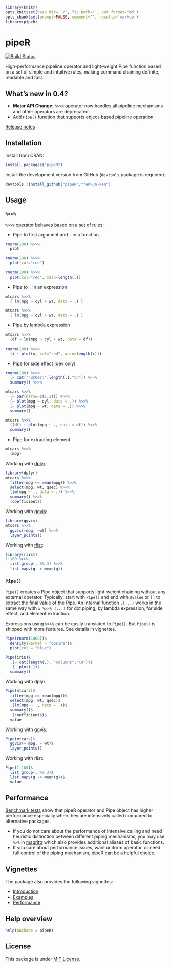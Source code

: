 ```r
library(knitr)
opts_knit$set(base.dir='./', fig.path='', out.format='md')
opts_chunk$set(prompt=FALSE, comment='', results='markup')
library(pipeR)
```

# pipeR

[![Build Status](https://travis-ci.org/renkun-ken/pipeR.png?branch=master)](https://travis-ci.org/renkun-ken/pipeR)

High-performance pipeline operator and light-weight Pipe function based on a set of simple and intuitive rules, making command chaining definite, readable and fast.

## What's new in 0.4?

- **Major API Change**: `%>>%` operator now handles all pipeline mechanisms and other operators are deprecated.
- Add `Pipe()` function that supports object-based pipeline operation.

[Release notes](https://github.com/renkun-ken/pipeR/releases)

## Installation

Install from CRAN:

```r
install.packages("pipeR")
```

Install the development version from GitHub (`devtools` package is required):

```r
devtools::install_github("pipeR","renkun-ken")
```

## Usage

### `%>>%`

`%>>%` operator behaves based on a set of rules:

* Pipe to first argument and `.` in a function

```r
rnorm(100) %>>%
  plot

rnorm(100) %>>%
  plot(col="red")
  
rnorm(100) %>>%
  plot(col="red", main=length(.))
```

* Pipe to `.` in an expression

```r
mtcars %>>%
  { lm(mpg ~ cyl + wt, data = .) }

mtcars %>>%
  ( lm(mpg ~ cyl + wt, data = .) )
```

* Pipe by lambda expression

```r
mtcars %>>%
  (df ~ lm(mpg ~ cyl + wt, data = df))
  
rnorm(100) %>>%
  (x ~ plot(x, col="red", main=length(x)))
```

* Pipe for side effect (dev only)

```r
rnorm(100) %>>%
  (~ cat("number:",length(.),"\n")) %>>%
  summary() %>>%
```

```r
mtcars %>>%
  (~ par(mfrow=c(1,2))) %>>%
  (~ plot(mpg ~ cyl, data = .)) %>>%
  (~ plot(mpg ~ wt, data = .)) %>>%
  summary()
```

```r
mtcars %>>%
  ((df) ~ plot(mpg ~ ., data = df)) %>>%
  summary()
```  

* Pipe for extracting element

```r
mtcars %>>%
  (mpg)
```

Working with [dplyr](https://github.com/hadley/dplyr/):

```r
library(dplyr)
mtcars %>>%
  filter(mpg <= mean(mpg)) %>>%
  select(mpg, wt, qsec) %>>%
  (lm(mpg ~ ., data = .)) %>>%
  summary() %>>%
  (coefficients)
```

Working with [ggvis](http://ggvis.rstudio.com/):

```r
library(ggvis)
mtcars %>>%
  ggvis(~mpg, ~wt) %>>%
  layer_points()
```

Working with [rlist](http://renkun.me/rlist/):

```r
library(rlist)
1:100 %>>%
  list.group(. %% 3) %>>%
  list.mapv(g -> mean(g))
```

### `Pipe()`

`Pipe()` creates a Pipe object that supports light-weight chaining without any external operator. Typically, start with `Pipe()` and end with `$value` or `[]` to extract the final value of the Pipe. An internal function `.(...)` works in the same way with `x %>>% (...)` for dot piping, by lambda expression, for side effect, and element extraction.

Expressions using `%>>%` can be easily translated to `Pipe()`. But `Pipe()` is shipped with more features. See details in vignettes.

```r
Pipe(rnorm(1000))$
  density(kernel = "cosine")$
  plot(col = "blue")
```

```r
Pipe(iris)$
  .(~ cat(length(.), "columns","\n"))$
  .(~ plot(.))$
  summary()
```

Working with dplyr:

```r
Pipe(mtcars)$
  filter(mpg >= mean(mpg))$
  select(mpg, wt, qsec)$
  .(lm(mpg ~ ., data = .))$
  summary()$
  .(coefficients)$
  value
```

Working with ggvis:

```r
Pipe(mtcars)$
  ggvis(~ mpg, ~ wt)$
  layer_points()
```

Working with rlist:

```r
Pipe(1:100)$
  list.group(. %% 3)$
  list.mapv(g -> mean(g))$
  value
```

## Performance

[Benchmark tests](http://cran.r-project.org/web/packages/pipeR/vignettes/Performance.html) show that pipeR operator and Pipe object has higher performance especially when they are intensively called compared to alternative packages.

- If you do not care about the performance of intensive calling and need heuristic distinction between different piping mechanisms, you may use `%>%` in [magrittr](https://github.com/smbache/magrittr) which also provides additional aliases of basic functions. 
- If you care about performance issues, want uniform operator, or need full control of the piping mechanism, pipeR can be a helpful choice.

## Vignettes

The package also provides the following vignettes:

- [Introduction](http://cran.r-project.org/web/packages/pipeR/vignettes/Introduction.html)
- [Examples](http://cran.r-project.org/web/packages/pipeR/vignettes/Examples.html)
- [Performance](http://cran.r-project.org/web/packages/pipeR/vignettes/Performance.html)


## Help overview

```r
help(package = pipeR)
```

## License

This package is under [MIT License](http://opensource.org/licenses/MIT).
